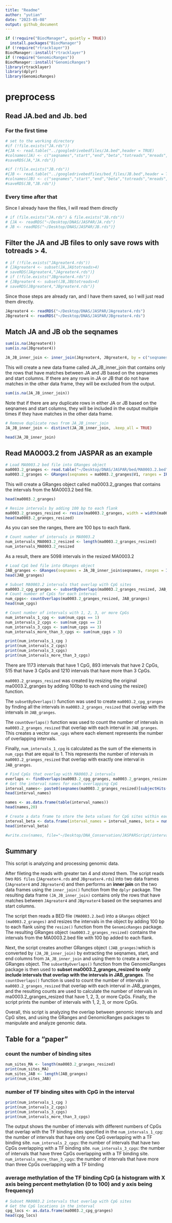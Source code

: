 ```yaml
---
title: "Readme"
author: "yutian"
date: "2023-05-08"
output: github_document
---
```


```r
if (!require("BiocManager", quietly = TRUE))
  install.packages("BiocManager")
if (!require("rtracklayer"))
BiocManager::install("rtracklayer")
if (!require("GenomicRanges"))
BiocManager::install("GenomicRanges")
library(rtracklayer)
library(dplyr)
library(GenomicRanges)
```




# preprocess

## Read JA.bed and Jb. bed

### For the first time 

```r
# set to the working directory
#if (!file.exists("JA.rds"))
#{JA <- read.table("../googledrivebedfiles/JA.bed",header = TRUE)
#colnames(JA) <- c("seqnames","start","end","beta","totreads","mreads","ureads")
#saveRDS(JA,"JA.rds")}
```

```r
#if (!file.exists("JB.rds"))
#{JB <- read.table("../googledrivebedfiles/bed_files/JB.bed",header = TRUE)
#colnames(JB) <- c("seqnames","start","end","beta","totreads","mreads","ureads")
#saveRDS(JB,"JB.rds")}
```

### Every time after that

Since I already have the files, I will read them directly

```r
# if (file.exists("JA.rds") & file.exists("JB.rds"))
# {JA <- readRDS("~/Desktop/DNAS/JASPAR/JA.rds")
# JB <- readRDS("~/Desktop/DNAS/JASPAR/JB.rds")}
```


## Filter the JA and JB files to only save rows with totreads > 4.

```r
# if (!file.exists("JAgreater4.rds"))
# {JAgreater4 <- subset(JA,JA$totreads>4)
# saveRDS(JAgreater4,"JAgreater4.rds")}
# if (!file.exists("JBgreater4.rds"))
# {JBgreater4 <- subset(JB,JB$totreads>4)
# saveRDS(JBgreater4,"JBgreater4.rds")}
```

Since those steps are already ran, and I have them saved, so I will just read them directly. 

```r
JAgreater4 <- readRDS("~/Desktop/DNAS/JASPAR/JAgreater4.rds")
JBgreater4 <- readRDS("~/Desktop/DNAS/JASPAR/JBgreater4.rds")
```

## Match JA and JB ob the seqnames

```r
sum(is.na(JAgreater4))
sum(is.na(JBgreater4))
```

```r
JA_JB_inner_join <- inner_join(JAgreater4, JBgreater4, by = c("seqnames", "start"))
```

This will create a new data frame called JA_JB_inner_join that contains only the rows that have matches between JA and JB based on the seqnames and start columns. If there are any rows in JA or JB that do not have matches in the other data frame, they will be excluded from the output.

```r
sum(is.na(JA_JB_inner_join))
```

Note that if there are any duplicate rows in either JA or JB based on the seqnames and start columns, they will be included in the output multiple times if they have matches in the other data frame. 

```r
# Remove duplicate rows from JA_JB_inner_join
JA_JB_inner_join <- distinct(JA_JB_inner_join, .keep_all = TRUE)
```

```r
head(JA_JB_inner_join)
```

## Read MA0003.2 from JASPAR as an example


```r
# Load MA0003.2 bed file into GRanges object
ma0003.2_granges <- read.table("~/Desktop/DNAS/JASPAR/bed/MA0003.2.bed")
ma0003.2_granges <- GRanges(seqnames = ma0003.2_granges$V1, ranges = IRanges(start = ma0003.2_granges$V2, end = ma0003.2_granges$V3))
```

This will create a GRanges object called ma0003.2_granges that contains the intervals from the MA0003.2 bed file.

```r
head(ma0003.2_granges)
```

```r
# Resize intervals by adding 100 bp to each flank
ma0003.2_granges_resized <- resize(ma0003.2_granges, width = width(ma0003.2_granges) + 200, fix = "center")
head(ma0003.2_granges_resized)
```

As you can see the ranges, there are 100 bps to each flank.

```r
# Count number of intervals in MA0003.2
num_intervals_MA0003.2_resized <- length(ma0003.2_granges_resized)
num_intervals_MA0003.2_resized
```

As a result, there are 5098 intervals in the resized MA0003.2


```r
# Load CpG bed file into GRanges object
JAB_granges <- GRanges(seqnames = JA_JB_inner_join$seqnames, ranges = IRanges(start = JA_JB_inner_join$start, end = JA_JB_inner_join$end.x))
head(JAB_granges)
```

```r
# Subset MA0003.2 intervals that overlap with CpG sites
ma0003.2_cpg_granges <- subsetByOverlaps(ma0003.2_granges_resized, JAB_granges)
# Count number of CpGs for each interval
num_cpgs<- countOverlaps(ma0003.2_granges_resized, JAB_granges)
head(num_cpgs)
```
```r
# Count number of intervals with 1, 2, 3, or more CpGs
num_intervals_1_cpg <- sum(num_cpgs == 1)
num_intervals_2_cpgs <- sum(num_cpgs == 2)
num_intervals_3_cpgs <- sum(num_cpgs == 3)
num_intervals_more_than_3_cpgs <- sum(num_cpgs > 3)
```


```r
print(num_intervals_1_cpg )
print(num_intervals_2_cpgs)
print(num_intervals_3_cpgs)
print(num_intervals_more_than_3_cpgs)
```


There are 1173 intervals that have 1 CpG,  893 intervals that have 2 CpGs, 515 that have 3 CpGs and 1210 intervals that have more than 3 CpGs.

`ma0003.2_granges_resized` was created by resizing the original ma0003.2_granges by adding 100bp to each end using the resize() function.

The `subsetByOverlaps()` function was used to create `ma0003.2_cpg_granges` by finding all the intervals in `ma0003.2_granges_resized` that overlap with the intervals in `JAB_granges`.

The `countOverlaps()` function was used to count the number of intervals in `ma0003.2_granges_resized` that overlap with each interval in `JAB_granges`. This creates a vector `num_cpgs` where each element represents the number of overlapping intervals.

Finally, `num_intervals_1_cpg` is calculated as the sum of the elements in `num_cpgs` that are equal to 1. This represents the number of intervals in `ma0003.2_granges_resized` that overlap with exactly one interval in `JAB_granges`.


```r
# Find CpGs that overlap with MA0003.2 intervals
overlaps <- findOverlaps(ma0003.2_cpg_granges, ma0003.2_granges_resized)
# Get the interval names for each overlapping CpG
interval_names<- paste0(seqnames(ma0003.2_granges_resized)[subjectHits(overlaps)], "_", start(ma0003.2_granges_resized)[subjectHits(overlaps)], "..", end(ma0003.2_granges_resized)[subjectHits(overlaps)])
head(interval_names)
```

```r
names <- as.data.frame(table(interval_names))
head(names,20)
```



```r
# Create a data frame to store the beta values for CpG sites within each interval
interval_beta <- data.frame(interval_names = interval_names, beta = numeric(length(interval_names)))
head(interval_beta)
```



```r
#write.csv(names, file="~/Desktop/DNA_Conservation/JASPARScript/intervanames_MA00032.csv",row.names = FALSE)
```
## Summary

This script is analyzing and processing genomic data.

After fileting the reads with greater tan 4 and stored them. The script  reads two `RDS files` (`JAgreater4.rds` and `JBgreater4.rds`) into two data frames (`JAgreater4` and `JBgreater4`) and then performs an **inner join** on the two data frames using the `inner_join()` function from the `dplyr` package. The resulting data frame `(JA_JB_inner_join)` contains only the rows that have matches between `JAgreater4` and `JBgreater4` based on the seqnames and start columns.

The script then reads a BED file `(MA0003.2.bed`) into a `GRanges` object `(ma0003.2_granges)` and resizes the intervals in the object by adding 100 bp to each flank using the `resize()` function from the `GenomicRanges` package. The resulting GRanges object `(ma0003.2_granges_resized)` contains the intervals from the MA0003.2.bed file with 100 bp added to each flank.

Next, the script creates another GRanges object `(JAB_granges)`which is converted by `(JA_JB_inner_join)` by extracting the seqnames, start, and end columns from `JA_JB_inner_join` and using them to create a new GRanges object. The `subsetByOverlaps()` function from the GenomicRanges package is then used to **subset ma0003.2_granges_resized to only include intervals that overlap with the intervals in JAB_granges**. The `countOverlaps()` function is used to count the number of intervals in `ma0003.2_granges_resized` that overlap with each interval in JAB_granges, and the resulting counts are used to calculate the number of intervals in ma0003.2_granges_resized that have 1, 2, 3, or more CpGs. Finally, the script prints the number of intervals with 1, 2, 3, or more CpGs.

Overall, this script is analyzing the overlap between genomic intervals and CpG sites, and using the GRanges and GenomicRanges packages to manipulate and analyze genomic data.


## Table for a "paper"

### count the number of binding sites
```r

num_sites_MA <- length(ma0003.2_granges_resized)
print(num_sites_MA)
num_sites_JAB <- length(JAB_granges)
print(num_sites_JAB)
```

### number of TF binding sites with CpG in the interval

```r
print(num_intervals_1_cpg )
print(num_intervals_2_cpgs)
print(num_intervals_3_cpgs)
print(num_intervals_more_than_3_cpgs)
```

The output shows the number of intervals with different numbers of CpGs that overlap with the TF binding sites specified in the `num_intervals_1_cpg`: the number of intervals that have only one CpG overlapping with a TF binding site.
`num_intervals_2_cpgs`: the number of intervals that have two CpGs overlapping with a TF binding site.
`num_intervals_3_cpgs`: the number of intervals that have three CpGs overlapping with a TF binding site.
`num_intervals_more_than_3_cpgs`: the number of intervals that have more than three CpGs overlapping with a TF binding 

### average methylation of the TF binding CpG (a histogram with X axis being percent methylation (0 to 100) and y axis being frequency)

```r
# Subset MA0003.2 intervals that overlap with CpG sites
# Get the CpG locations in the interval
cpg_locs <- as.data.frame(ma0003.2_cpg_granges)
head(cpg_locs)
```




